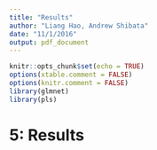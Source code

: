 ```yaml
---
title: "Results"
author: "Liang Hao, Andrew Shibata"
date: "11/1/2016"
output: pdf_document
---
```

```r
knitr::opts_chunk$set(echo = TRUE)
options(xtable.comment = FALSE)
options(knitr.comment = FALSE)
library(glmnet)
library(pls)
```

# 5: Results
